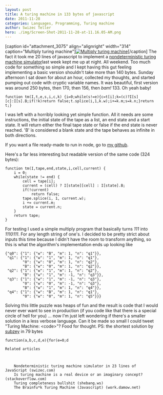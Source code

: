 ```yaml
---
layout: post
title: A turing machine in 133 bytes of javascript
date: 2011-11-28
categories: Languages, Programming, Turing machine
author: Swizec Teller
hero: ./img/Screen-Shot-2011-11-28-at-11.16.05-AM.png
---
```


\[caption id="attachment_3075" align="alignright" width="314" caption="Multiply turing machine"][![Multiply turing machine](http://swizec.com/blog/wp-content/uploads/2011/11/Screen-Shot-2011-11-28-at-11.16.05-AM.png "Multiply turing machine")](./img/Screen-Shot-2011-11-28-at-11.16.05-AM.png)\[/caption] The fact it took me 20 lines of javascript to implement a [nondeterministic turing machine simulator](http://swizec.com/blog/nondeterministic-turing-machine-simulator-in-23-lines-of-javascript/swizec/3047 "Nondeterministic turing machine simulator in 23 lines of JavaScript")last week kept me up at night. All weekend. Too much code for something so simple and I kept having this gut feeling implementing a basic version shouldn't take more than 140 bytes. Sunday afternoon I sat down for about an hour, collected my thoughts, and started pumping out code with cryptic variable names. It was beautiful, first version was around 250 bytes, then 170, then 156, then _bam!_ 133. Oh yeah baby!

    function tm(I,t,e,s,i,c,k) {i=0;while(s!=e){c=t[i];k=(c)?I[s][c]:I[s].B;if(!k)return false;t.splice(i,1,k.w);i+=k.m;s=k.n;}return t;}

I was left with a horribly looking yet simple function. All it needs are some instructions, the initial state of the tape as a list, an end state and a start state. It will return either the final tape state or false if the end state is never reached. 'B' is considered a blank state and the tape behaves as infinite in both directions.

If you want a file ready-made to run in node, go to [my github](https://github.com/Swizec/random-coding/blob/master/turing-140.js).

Here's a far less interesting but readable version of the same code (324 bytes):

    function tm(I,tape,end,state,i,cell,current) {
        i = 0;
        while(state != end) {
            cell = tape[i];
            current = (cell) ? I[state][cell] : I[state].B;
            if(!current)
                return false;
            tape.splice(i, 1, current.w);
            i += current.m;
            state = current.n;
        }
        return tape;
    }

For testing I used a simple multiply program that basically turns _111_ into _1110111_. For any length string of one's. I decided to be pretty strict about inputs this time because I didn't have the room to transform anything, so this is what the algorithm's implementation ends up looking like

    {"q0": {"1": {"w": "B", "m": 1, "n": "q1"}},
     "q1": {"1": {"w": "1", "m": 1, "n": "q1"},
            "0": {"w": "0", "m": 1, "n": "q2"},
            "B": {"w": "0", "m": 1, "n": "q2"}},
     "q2": {"1": {"w": "1", "m": 1, "n": "q2"},
            "B": {"w": "1", "m": -1, "n": "q3"}},
     "q3": {"1": {"w": "1", "m": -1, "n": "q3"},
            "0": {"w": "0", "m": -1, "n": "q3"},
            "B": {"w": "1", "m": 1, "n": "q4"}},
     "q4": {"1": {"w": "B", "m": 1, "n": "q1"},
            "0": {"w": "0", "m": 1, "n": "q5"}}}

Solving this little puzzle was heaps of fun and the result is code that I would never ever want to see in production (if you code like that there is a special circle of hell for you) ... now I'm just left wondering if there's a smaller solution in a less verbose language. Can it be made so small I could tweet "Turing Machine: &lt;code>"? Food for thought. PS: the shortest solution by [subzey](https://gist.github.com/1400509) in 79 bytes

    function(a,b,c,d,e){for(e=0;d

    Related articles



    	Nondeterministic turing machine simulator in 23 lines of JavaScript (swizec.com)
    	Is turing machine is a real device or an imaginary concept? (stackoverflow.com)
    	Turing completeness bullshit (shebang.ws)
    	The Brainfu*k Turing Machine (Javascript) (work.damow.net)
